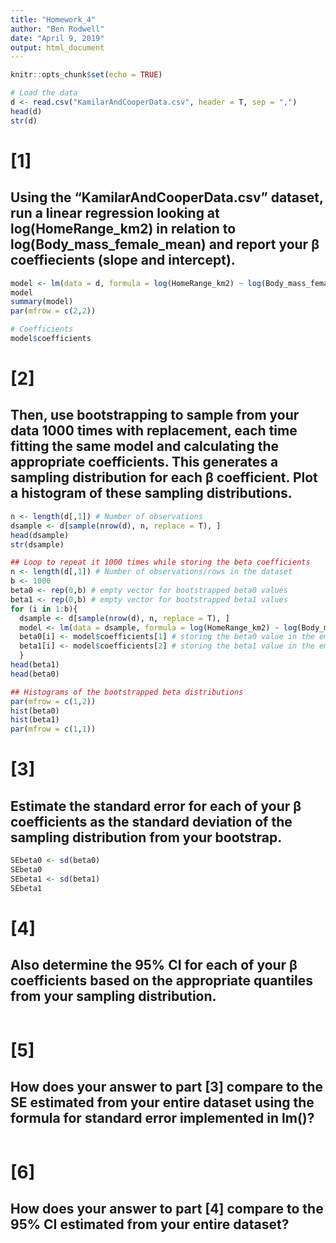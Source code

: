 ```yaml
---
title: "Homework_4"
author: "Ben Rodwell"
date: "April 9, 2019"
output: html_document
---
```


```r
knitr::opts_chunk$set(echo = TRUE)
```

```r
# Load the data
d <- read.csv("KamilarAndCooperData.csv", header = T, sep = ",")
head(d)
str(d)
```



# [1]
## Using the “KamilarAndCooperData.csv” dataset, run a linear regression looking at log(HomeRange_km2) in relation to log(Body_mass_female_mean) and report your β coeffiecients (slope and intercept).
```r
model <- lm(data = d, formula = log(HomeRange_km2) ~ log(Body_mass_female_mean))
model
summary(model)
par(mfrow = c(2,2))

# Coefficients
model$coefficients
```






# [2]
## Then, use bootstrapping to sample from your data 1000 times with replacement, each time fitting the same model and calculating the appropriate coefficients. This generates a sampling distribution for each β coefficient. Plot a histogram of these sampling distributions.

```r
n <- length(d[,1]) # Number of observations
dsample <- d[sample(nrow(d), n, replace = T), ]
head(dsample)
str(dsample)

## Loop to repeat it 1000 times while storing the beta coefficients
n <- length(d[,1]) # Number of observations/rows in the dataset
b <- 1000
beta0 <- rep(0,b) # empty vector for bootstrapped beta0 values
beta1 <- rep(0,b) # empty vector for bootstrapped beta1 values
for (i in 1:b){
  dsample <- d[sample(nrow(d), n, replace = T), ]
  model <- lm(data = dsample, formula = log(HomeRange_km2) ~ log(Body_mass_female_mean))
  beta0[i] <- model$coefficients[1] # storing the beta0 value in the empty vector
  beta1[i] <- model$coefficients[2] # storing the beta1 value in the empty vector
  }
head(beta1)
head(beta0)

## Histograms of the bootstrapped beta distributions
par(mfrow = c(1,2))
hist(beta0)
hist(beta1)
par(mfrow = c(1,1))
```



# [3]
## Estimate the standard error for each of your β coefficients as the standard deviation of the sampling distribution from your bootstrap.

```r
SEbeta0 <- sd(beta0)
SEbeta0
SEbeta1 <- sd(beta1)
SEbeta1
```


# [4]
## Also determine the 95% CI for each of your β coefficients based on the appropriate quantiles from your sampling distribution.

```r

```


# [5]
## How does your answer to part [3] compare to the SE estimated from your entire dataset using the formula for standard error implemented in lm()?

```r

```


# [6]
## How does your answer to part [4] compare to the 95% CI estimated from your entire dataset?

```r

```

